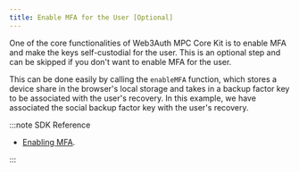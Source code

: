 ```yaml
---
title: Enable MFA for the User [Optional]
---
```


One of the core functionalities of Web3Auth MPC Core Kit is to enable MFA and make the keys
self-custodial for the user. This is an optional step and can be skipped if you don't want to enable
MFA for the user.

This can be done easily by calling the `enableMFA` function, which stores a device share in the
browser's local storage and takes in a backup factor key to be associated with the user's recovery.
In this example, we have associated the social backup factor key with the user's recovery.

:::note SDK Reference

- [Enabling MFA](/sdk/mpc-core-kit/mpc-core-kit-js/usage#enable-mfa).

:::
